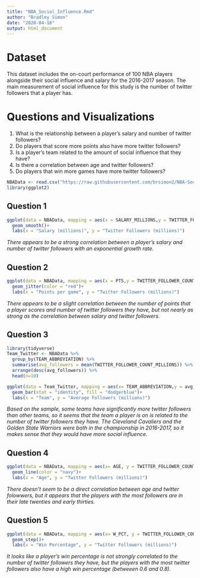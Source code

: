 ```yaml
---
title: "NBA_Social_Influence.Rmd"
author: "Bradley Simon"
date: "2020-04-18"
output: html_document
---
```


# **Dataset**

This dataset includes the on-court performance of 100 NBA players alongside their social influence and salary for the 2016-2017 season. The main measurement of social influence for this study is the number of twitter followers that a player has. 

# **Questions and Visualizations**

1. What is the relationship between a player's salary and number of twitter followers?
2. Do players that score more points also have more twitter followers?
3. Is a player's team related to the amount of social influence that they have?
4. Is there a correlation between age and twitter followers?
5. Do players that win more games have more twitter followers?


```r
NBAData <- read.csv("https://raw.githubusercontent.com/brsimon2/NBA-Social-Influence/master/nba_2016_2017_100.csv")
library(ggplot2)
```

## **Question 1**

```r
ggplot(data = NBAData, mapping = aes(x = SALARY_MILLIONS,y = TWITTER_FOLLOWER_COUNT_MILLIONS)) +
  geom_smooth()+
  labs(x = "Salary (millions)", y = "Twitter Followers (millions)")
```

*There appears to be a strong correlation between a player's salary and number of twitter followers with an exponential growth rate.*

## **Question 2**

```r
ggplot(data = NBAData, mapping = aes(x = PTS,y = TWITTER_FOLLOWER_COUNT_MILLIONS)) +
  geom_jitter(color = "red")+
  labs(x = "Points per game", y = "Twitter Followers (millions)")
```

*There appears to be a slight correlation between the number of points that a player scores and number of twitter followers they have, but not nearly as strong as the correlation between salary and twitter followers.*

## **Question 3**

```r
library(tidyverse)
Team_Twitter <- NBAData %>% 
  group_by(TEAM_ABBREVIATION) %>% 
  summarise(avg_followers = mean(TWITTER_FOLLOWER_COUNT_MILLIONS)) %>% 
  arrange(desc(avg_followers)) %>% 
  head(n=10)

ggplot(data = Team_Twitter, mapping = aes(x= TEAM_ABBREVIATION,y = avg_followers)) +
  geom_bar(stat = "identity", fill = "dodgerblue")+
  labs(x = "Team", y = "Average Followers (millions)")
```

*Based on the sample, some teams have significantly more twitter followers than other teams, so it seems that the team a player is on is related to the number of twitter followers they have. The Cleveland Cavaliers and the Golden State Warriors were both in the championship in 2016-2017, so it makes sense that they would have more social influence.*

## **Question 4**

```r
ggplot(data = NBAData, mapping = aes(x= AGE, y = TWITTER_FOLLOWER_COUNT_MILLIONS)) +
  geom_line(color = "navy")+
  labs(x = "Age", y = "Twitter Followers (millions)")
```

*There doesn't seem to be a direct correlation between age and twitter folowwers, but it appears that the players with the most followers are in their late twenties and early thirties.*

## **Question 5**

```r
ggplot(data = NBAData, mapping = aes(x= W_PCT, y = TWITTER_FOLLOWER_COUNT_MILLIONS)) +
  geom_step()+
  labs(x = "Win Percentage", y = "Twitter Followers (millions)")
```

*It looks like a player's win percentage is not strongly correlated to the number of twitter followers they have, but the players with the most twitter followers also have a high win percentage (betweeen 0.6 and 0.8).*